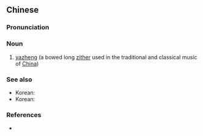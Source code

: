 {{also|轧筝}}
==Chinese==
{{zh-forms|s=轧筝}}

===Pronunciation===
{{zh-pron
|m=yàzhēng
|cat=n
}}

===Noun===
{{zh-noun}}

# {{lb|zh|musical instruments}} [[w:yazheng|yazheng]] (a bowed long [[zither]] used in the traditional and classical music of [[China]])

===See also===
* Korean: {{l|ko|牙箏}}
* Korean: {{l|ko|아쟁}}

===References===
* {{cite-book|last=|first=|authorlink=|coauthors=|year=2007|title=[[w:Hanyu Da Cidian|Hanyu Da Cidian 3.0]]|language=Mandarin|publisher=[[w:Commercial Press|Commercial Press]]|location=[[Hong Kong]]|isbn=9789620702778}}